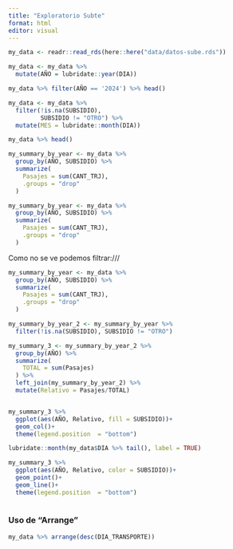 ```yaml
---
title: "Exploratorio Subte"
format: html
editor: visual
---
```


```r
my_data <- readr::read_rds(here::here("data/datos-sube.rds"))
```

```r
my_data <- my_data %>% 
  mutate(AÑO = lubridate::year(DIA))

my_data %>% filter(AÑO == '2024') %>% head()
```

```r
my_data <- my_data %>% 
  filter(!is.na(SUBSIDIO), 
         SUBSIDIO != "OTRO") %>% 
  mutate(MES = lubridate::month(DIA))

my_data %>% head()
```

```r
my_summary_by_year <- my_data %>% 
  group_by(AÑO, SUBSIDIO) %>% 
  summarize(
    Pasajes = sum(CANT_TRJ),
    .groups = "drop"
  ) 
```

```r
my_summary_by_year <- my_data %>% 
  group_by(AÑO, SUBSIDIO) %>% 
  summarize(
    Pasajes = sum(CANT_TRJ),
    .groups = "drop"
  ) 
```

Como no se ve podemos filtrar:///

```r
my_summary_by_year <- my_data %>% 
  group_by(AÑO, SUBSIDIO) %>% 
  summarize(
    Pasajes = sum(CANT_TRJ),
    .groups = "drop"
  ) 
```

```r
my_summary_by_year_2 <- my_summary_by_year %>% 
  filter(!is.na(SUBSIDIO), SUBSIDIO != "OTRO")

my_summary_3 <- my_summary_by_year_2 %>% 
  group_by(AÑO) %>% 
  summarize(
    TOTAL = sum(Pasajes)
  ) %>% 
  left_join(my_summary_by_year_2) %>% 
  mutate(Relativo = Pasajes/TOTAL) 


my_summary_3 %>% 
  ggplot(aes(AÑO, Relativo, fill = SUBSIDIO))+
  geom_col()+
  theme(legend.position  = "bottom")
```

```r
lubridate::month(my_data$DIA %>% tail(), label = TRUE)

```

```r
my_summary_3 %>% 
  ggplot(aes(AÑO, Relativo, color = SUBSIDIO))+
  geom_point()+
  geom_line()+
  theme(legend.position  = "bottom")
  
```

### Uso de "Arrange"

```r
 

my_data %>% arrange(desc(DIA_TRANSPORTE))
 


```
